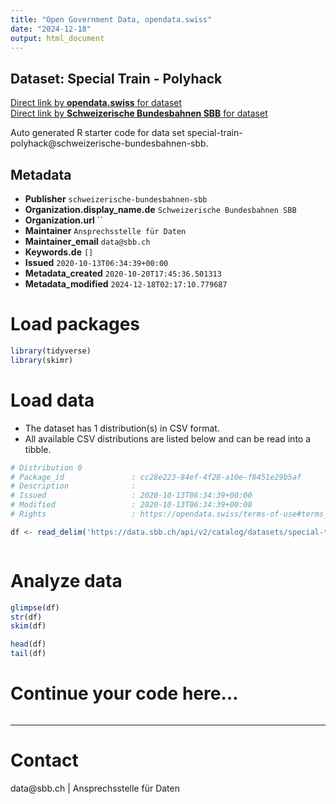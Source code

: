 ```yaml
---
title: "Open Government Data, opendata.swiss"
date: "2024-12-18"
output: html_document
---
```


## Dataset: Special Train - Polyhack



[Direct link by **opendata.swiss** for dataset](https://opendata.swiss/de/dataset/__86-1)<br>
[Direct link by **Schweizerische Bundesbahnen SBB** for dataset](https://data.sbb.ch/explore/dataset/special-train-polyhack/)

Auto generated R starter code for data set special-train-polyhack@schweizerische-bundesbahnen-sbb.

## Metadata

- **Publisher** `schweizerische-bundesbahnen-sbb`
- **Organization.display_name.de** `Schweizerische Bundesbahnen SBB`
- **Organization.url** ``
- **Maintainer** `Ansprechsstelle für Daten`
- **Maintainer_email** `data@sbb.ch`
- **Keywords.de** `[]`
- **Issued** `2020-10-13T06:34:39+00:00`
- **Metadata_created** `2020-10-20T17:45:36.501313`
- **Metadata_modified** `2024-12-18T02:17:10.779687`


# Load packages

```r

library(tidyverse)
library(skimr)

```

# Load data

-   The dataset has 1 distribution(s) in CSV format.
-   All available CSV distributions are listed below and can be read into a tibble.

```r

# Distribution 0
# Package_id               : cc28e223-84ef-4f28-a10e-f8451e29b5af
# Description              : 
# Issued                   : 2020-10-13T06:34:39+00:00
# Modified                 : 2020-10-13T06:34:39+00:00
# Rights                   : https://opendata.swiss/terms-of-use#terms_by

df <- read_delim('https://data.sbb.ch/api/v2/catalog/datasets/special-train-polyhack/exports/csv?use_labels=true')



```

# Analyze data

```r

glimpse(df)
str(df)
skim(df)

head(df)
tail(df)

```

# Continue your code here...

```r

```

------------------------------------------------------------------------

# Contact

data@sbb.ch | Ansprechsstelle für Daten
